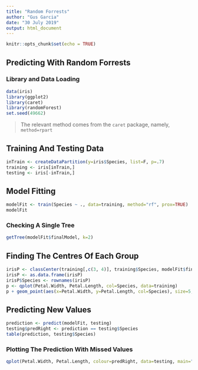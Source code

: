 ```yaml
---
title: "Random Forrests"
author: "Gus Garcia"
date: "30 July 2019"
output: html_document
---
```


```r
knitr::opts_chunk$set(echo = TRUE)
```


## Predicting With Random Forrests

### Library and Data Loading
```r
data(iris)
library(ggplot2)
library(caret)
library(randomForest)
set.seed(49662)
```

> The relevant method comes from the `caret` package, namely, `method=rpart` 

## Training And Testing Data


```r
inTrain <- createDataPartition(y=iris$Species, list=F, p=.7)
training <- iris[inTrain,]
testing <- iris[-inTrain,]
```
## Model Fitting

```r
modelFit <- train(Species ~ ., data=training, method="rf", prox=TRUE)
modelFit
```

### Checking A Single Tree
```r
getTree(modelFit$finalModel, k=2)
```

## Finding The Centres Of Each Group
```r
irisP <- classCenter(training[,c(3, 4)], training$Species, modelFit$finalModel$prox)
irisP <- as.data.frame(irisP)
irisP$Species <- rownames(irisP)
p <- qplot(Petal.Width, Petal.Length, col=Species, data=training)
p + geom_point(aes(x=Petal.Width, y=Petal.Length, col=Species), size=5, shape=4, data=irisP)
```

## Predicting New Values
```r
prediction <- predict(modelFit, testing)
testing$predRight <- prediction == testing$Species
table(prediction, testing$Species)
```

### Plotting The Prediction With Missed Values
```r
qplot(Petal.Width, Petal.Length, colour=predRight, data=testing, main="New Data Predictions")
```